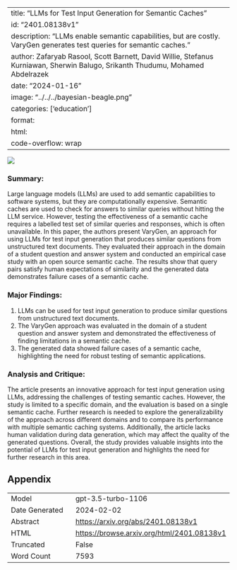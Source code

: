 
---
title: "LLMs for Test Input Generation for Semantic Caches"
id: "2401.08138v1"
description: "LLMs enable semantic capabilities, but are costly. VaryGen generates test queries for semantic caches."
author: Zafaryab Rasool, Scott Barnett, David Willie, Stefanus Kurniawan, Sherwin Balugo, Srikanth Thudumu, Mohamed Abdelrazek
date: "2024-01-16"
image: "../../../bayesian-beagle.png"
categories: ['education']
format:
  html:
    code-overflow: wrap
---

![](None)

### **Summary:**
Large language models (LLMs) are used to add semantic capabilities to software systems, but they are computationally expensive. Semantic caches are used to check for answers to similar queries without hitting the LLM service. However, testing the effectiveness of a semantic cache requires a labelled test set of similar queries and responses, which is often unavailable. In this paper, the authors present VaryGen, an approach for using LLMs for test input generation that produces similar questions from unstructured text documents. They evaluated their approach in the domain of a student question and answer system and conducted an empirical case study with an open source semantic cache. The results show that query pairs satisfy human expectations of similarity and the generated data demonstrates failure cases of a semantic cache.

### Major Findings:
1. LLMs can be used for test input generation to produce similar questions from unstructured text documents.
2. The VaryGen approach was evaluated in the domain of a student question and answer system and demonstrated the effectiveness of finding limitations in a semantic cache.
3. The generated data showed failure cases of a semantic cache, highlighting the need for robust testing of semantic applications.

### Analysis and Critique:
The article presents an innovative approach for test input generation using LLMs, addressing the challenges of testing semantic caches. However, the study is limited to a specific domain, and the evaluation is based on a single semantic cache. Further research is needed to explore the generalizability of the approach across different domains and to compare its performance with multiple semantic caching systems. Additionally, the article lacks human validation during data generation, which may affect the quality of the generated questions. Overall, the study provides valuable insights into the potential of LLMs for test input generation and highlights the need for further research in this area.

## Appendix

|          |          |
|----------|----------|
| Model     | gpt-3.5-turbo-1106       |
| Date Generated     | 2024-02-02       |
| Abstract | [https://arxiv.org/abs/2401.08138v1](https://arxiv.org/abs/2401.08138v1)        |
| HTML     | [https://browse.arxiv.org/html/2401.08138v1](https://browse.arxiv.org/html/2401.08138v1)       |
| Truncated       | False       |
| Word Count       | 7593       |